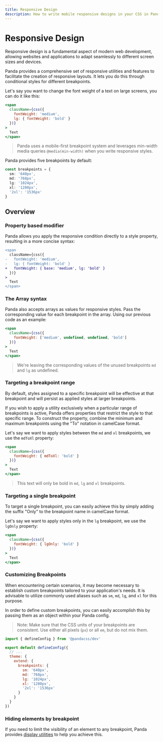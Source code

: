 ```yaml
---
title: Responsive Design
description: How to write mobile responsive designs in your CSS in Panda
---
```


# Responsive Design

Responsive design is a fundamental aspect of modern web development, allowing websites and applications to adapt seamlessly to different screen sizes and devices.

Panda provides a comprehensive set of responsive utilities and features to facilitate the creation of responsive layouts. It lets you do this through conditional styles for different breakpoints.

Let's say you want to change the font weight of a text on large screens, you can do it like this:

```jsx
<span
  className={css({
    fontWeight: 'medium',
    lg: { fontWeight: 'bold' }
  })}
>
  Text
</span>
```

> Panda uses a mobile-first breakpoint system and leverages min-width media queries `@media(min-width)` when you write responsive styles.

Panda provides five breakpoints by default:

```ts
const breakpoints = {
  sm: '640px',
  md: '768px',
  lg: '1024px',
  xl: '1280px',
  '2xl': '1536px'
}
```

## Overview

### Property based modifier

Panda allows you apply the responsive condition directly to a style property, resulting in a more concise syntax:

```diff
<span
  className={css({
-   fontWeight: 'medium',
-   lg: { fontWeight: 'bold' }
+   fontWeight: { base: 'medium', lg: 'bold' }
  })}
>
  Text
</span>
```

### The Array syntax

Panda also accepts arrays as values for responsive styles. Pass the corresponding value for each breakpoint in the array. Using our previous code as an example:

```jsx
<span
  className={css({
    fontWeight: ['medium', undefined, undefined, 'bold']
  })}
>
  Text
</span>
```

> We're leaving the corresponding values of the unused breakpoints `md` and `lg` as undefined.

### Targeting a breakpoint range

By default, styles assigned to a specific breakpoint will be effective at that breakpoint and will persist as applied styles at larger breakpoints.

If you wish to apply a utility exclusively when a particular range of breakpoints is active, Panda offers properties that restrict the style to that specific range. To construct the property, combine the minimum and maximum breakpoints using the "To" notation in camelCase format.

Let's say we want to apply styles between the `md` and `xl` breakpoints, we use the `mdToXl` property:

```jsx
<span
  className={css({
    fontWeight: { mdToXl: 'bold' }
  })}
>
  Text
</span>
```

> This text will only be bold in `md`, `lg` and `xl` breakpoints.

### Targeting a single breakpoint

To target a single breakpoint, you can easily achieve this by simply adding the suffix "Only" to the breakpoint name in camelCase format.

Let's say we want to apply styles only in the `lg` breakpoint, we use the `lgOnly` property:

```jsx
<span
  className={css({
    fontWeight: { lgOnly: 'bold' }
  })}
>
  Text
</span>
```

### Customizing Breakpoints

When encountering certain scenarios, it may become necessary to establish custom breakpoints tailored to your application's needs. It is advisable to utilize commonly used aliases such as `sm`, `md`, `lg`, and `xl` for this purpose.

In order to define custom breakpoints, you can easily accomplish this by passing them as an object within your Panda config.

> Note: Make sure that the CSS units of your breakpoints are consistent. Use either all pixels (`px`) or all `em`, but do not mix them.

```js filename="panda.config.ts"
import { defineConfig } from '@pandacss/dev'

export default defineConfig({
  // ...
  theme: {
    extend: {
      breakpoints: {
        sm: '640px',
        md: '768px',
        lg: '1024px',
        xl: '1280px',
        '2xl': '1536px'
      }
    }
  }
})
```

### Hiding elements by breakpoint

If you need to limit the visibility of an element to any breakpoint, Panda provides [display utilities](/docs/utilities/display) to help you achieve this.
